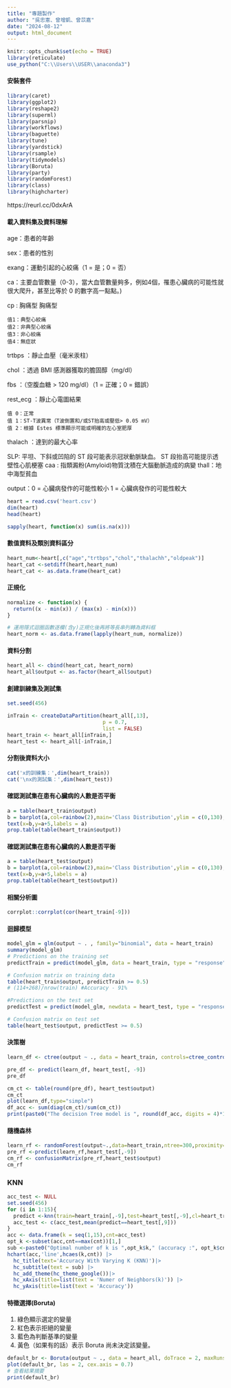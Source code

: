 ```yaml
---
title: "專題製作"
author: "吳忠憲、曾增凱、曾苡嘉"
date: "2024-08-12"
output: html_document
---
```


```r
knitr::opts_chunk$set(echo = TRUE)
library(reticulate)
use_python("C:\\Users\\USER\\anaconda3")
```

#### 安裝套件
```r
library(caret)
library(ggplot2)
library(reshape2)
library(superml)
library(parsnip)
library(workflows)
library(baguette)
library(tune)
library(yardstick)
library(rsample)
library(tidymodels)
library(Boruta)
library(party)
library(randomForest)
library(class)
library(highcharter)
```

https://reurl.cc/0dxArA

#### 載入資料集及資料理解

age：患者的年齡

sex：患者的性別

exang：運動引起的心絞痛（1 = 是；0 = 否）

ca：主要血管數量（0-3），當大血管數量夠多，例如4個，罹患心臟病的可能性就很大爬升，甚至比等於 0 的數字高一點點。)

cp : 胸痛型 胸痛型

    值1：典型心絞痛
    值2：非典型心絞痛
    值3：非心絞痛
    值4：無症狀
    
trtbps ：靜止血壓（毫米汞柱）

chol ：透過 BMI 感測器獲取的膽固醇（mg/dl）


fbs ：（空腹血糖 > 120 mg/dl）（1 = 正確；0 = 錯誤）

rest_ecg ：靜止心電圖結果

    值 0：正常
    值 1：ST-T波異常（T波倒置和/或ST抬高或壓低> 0.05 mV）
    值 2：根據 Estes 標準顯示可能或明確的左心室肥厚
    
thalach ：達到的最大心率


SLP: 平坦、下斜或凹陷的 ST 段可能表示冠狀動脈缺血。 ST 段抬高可能提示透壁性心肌梗塞
caa : 指類澱粉(Amyloid)物質沈積在大腦動脈造成的病變
thall：地中海型貧血

output：0 = 心臟病發作的可能性較小 1 = 心臟病發作的可能性較大



```r
heart = read.csv('heart.csv')
dim(heart)
head(heart)
```

```r
sapply(heart, function(x) sum(is.na(x)))
```


#### 數值資料及類別資料區分
```r
heart_num<-heart[,c("age","trtbps","chol","thalachh","oldpeak")]
heart_cat <-setdiff(heart,heart_num)
heart_cat <- as.data.frame(heart_cat)

```


#### 正規化
```r
normalize <- function(x) {
  return((x - min(x)) / (max(x) - min(x)))
}

# 運用隱式迴圈函數逐欄(含y)正規化後再將等長串列轉為資料框
heart_norm <- as.data.frame(lapply(heart_num, normalize))
```


#### 資料分割


```r
heart_all <- cbind(heart_cat, heart_norm)
heart_all$output <- as.factor(heart_all$output)


```

#### 創建訓練集及測試集

```r

set.seed(456)

inTrain <- createDataPartition(heart_all[,13],
                               p = 0.7,
                               list = FALSE)
heart_train <- heart_all[inTrain,]
heart_test <- heart_all[-inTrain,]
```

#### 分割後資料大小
```r
cat('x的訓練集：',dim(heart_train))
cat('\nx的測試集：',dim(heart_test))


```

#### 確認測試集在患有心臟病的人數是否平衡
```r
a = table(heart_train$output)
b = barplot(a,col=rainbow(2),main='Class Distribution',ylim = c(0,130),ylab = '樣本數量',xlab = '是否患有心臟病',names.arg = c('無','有'))
text(x=b,y=a+5,labels = a)
prop.table(table(heart_train$output))
```
#### 確認測試集在患有心臟病的人數是否平衡
```r
a = table(heart_test$output)
b = barplot(a,col=rainbow(2),main='Class Distribution',ylim = c(0,130),ylab = '樣本數量',xlab = '是否患有心臟病',names.arg = c('無','有'))
text(x=b,y=a+5,labels = a)
prop.table(table(heart_test$output))
```



#### 相關分析圖
```r
corrplot::corrplot(cor(heart_train[-9]))

```


#### 迴歸模型
```R
model_glm = glm(output ~ . , family="binomial", data = heart_train)
summary(model_glm)
# Predictions on the training set
predictTrain = predict(model_glm, data = heart_train, type = "response")

# Confusion matrix on training data
table(heart_train$output, predictTrain >= 0.5)
# (114+268)/nrow(train) #Accuracy - 91%

#Predictions on the test set
predictTest = predict(model_glm, newdata = heart_test, type = "response")

# Confusion matrix on test set
table(heart_test$output, predictTest >= 0.5)

```




#### 決策樹
```r
learn_df <- ctree(output ~ ., data = heart_train, controls=ctree_control(maxdepth=7))

pre_df <- predict(learn_df, heart_test[, -9])
pre_df

cm_ct <- table(round(pre_df), heart_test$output)
cm_ct
plot(learn_df,type="simple")
df_acc <- sum(diag(cm_ct)/sum(cm_ct))
print(paste0("The decision Tree model is ", round(df_acc, digits = 4)*100,"%", " accurate"))
```


#### 隨機森林

```R
learn_rf <- randomForest(output~.,data=heart_train,ntree=300,proximity=TRUE,importance=TRUE)
pre_rf <-predict(learn_rf,heart_test[,-9])
cm_rf <- confusionMatrix(pre_rf,heart_test$output)
cm_rf
```

### KNN

```R
acc_test <- NULL
set.seed(456)
for (i in 1:15){
  predict <-knn(train=heart_train[,-9],test=heart_test[,-9],cl=heart_train[,9],k=i,prob=TRUE)
  acc_test <- c(acc_test,mean(predict==heart_test[,9]))
}
acc <- data.frame(k = seq(1,15),cnt=acc_test)
opt_k <-subset(acc,cnt==max(cnt))[1,]
sub <-paste0("Optimal number of k is ",opt_k$k," (accuracy :", opt_k$cnt," ) in KNN")
hchart(acc,'line',hcaes(k,cnt)) |>
  hc_title(text='Accuracy With Varying K (KNN)')|>
  hc_subtitle(text = sub) |>
  hc_add_theme(hc_theme_google())|>
  hc_xAxis(title=list(text = 'Numer of Neighbors(k)')) |>
  hc_yAxis(title=list(text = 'Accuracy'))

```



#### 特徵選擇(Boruta)
1. 綠色顯示選定的變量
2. 紅色表示拒絕的變量
3. 藍色為判斷基準的變量
4. 黃色（如果有的話）表示 Boruta 尚未決定該變量。



```R

default_br <- Boruta(output ~ ., data = heart_all, doTrace = 2, maxRuns = 250)
plot(default_br, las = 2, cex.axis = 0.7)
# 查看結果摘要
print(default_br)


```